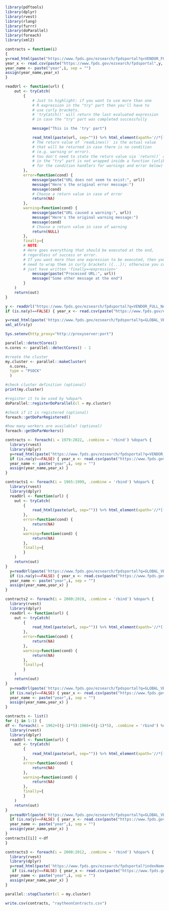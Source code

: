 ```r
library(pdftools)
library(dplyr)
library(rvest)
library(rlang)
library(furrr)
library(doParallel)
library(foreach)
library(xml2)
```
```r
contracts = function(i) 
{
y=read_html(paste("https://www.fpds.gov/ezsearch/fpdsportal?q=VENDOR_FULL_NAME%3A%22RAYTHEON+COMPANY%22+CONTRACT_FISCAL_YEAR%3A%22",as.character(i),"%22&s=FPDS.GOV&templateName=1.5.2&indexName=awardfull&x=22&y=13", sep="")) %>% html_element(xpath='//*[(@id = "csvLink")]') %>% html_attr("href")
year_x <- read.csv(paste("https://www.fpds.gov/ezsearch/fpdsportal",y, sep=""))
year_name <- paste("year",i, sep = "")
assign(year_name,year_x)  
}
```

```r
readUrl <- function(url) {
    out <- tryCatch(
        {
            # Just to highlight: if you want to use more than one 
            # R expression in the "try" part then you'll have to 
            # use curly brackets.
            # 'tryCatch()' will return the last evaluated expression 
            # in case the "try" part was completed successfully

            message("This is the 'try' part")

            read_html(paste(url, sep="")) %>% html_element(xpath='//*[(@id = "csvLink")]') %>% html_attr("href")
            # The return value of `readLines()` is the actual value 
            # that will be returned in case there is no condition 
            # (e.g. warning or error). 
            # You don't need to state the return value via `return()` as code 
            # in the "try" part is not wrapped inside a function (unlike that
            # for the condition handlers for warnings and error below)
        },
        error=function(cond) {
            message(paste("URL does not seem to exist:", url))
            message("Here's the original error message:")
            message(cond)
            # Choose a return value in case of error
            return(NA)
        },
        warning=function(cond) {
            message(paste("URL caused a warning:", url))
            message("Here's the original warning message:")
            message(cond)
            # Choose a return value in case of warning
            return(NULL)
        },
        finally={
        # NOTE:
        # Here goes everything that should be executed at the end,
        # regardless of success or error.
        # If you want more than one expression to be executed, then you 
        # need to wrap them in curly brackets ({...}); otherwise you could
        # just have written 'finally=<expression>' 
            message(paste("Processed URL:", url))
            message("Some other message at the end")
        }
    )    
    return(out)
}
```


```r
y <- readUrl("https://www.fpds.gov/ezsearch/fpdsportal?q=VENDOR_FULL_NAME%3A%22RAYTHEON+COMPANY%22+CONTRACT_FISCAL_YEAR%3A%221950%22&s=FPDS.GOV&templateName=1.5.2&indexName=awardfull&x=22&y=13")
if (is.na(y)==FALSE) { year_x <- read.csv(paste("https://www.fpds.gov/ezsearch/fpdsportal",y, sep=""))}
```


```r
y=read_html(paste('https://www.fpds.gov/ezsearch/fpdsportal?q=GLOBAL_VENDOR_NAME%3A"The+Boeing+Company"+CONTRACT_FISCAL_YEAR%3A%222010%22&s=FPDS.GOV&templateName=1.5.2&indexName=awardfull&x=22&y=13', sep="")) %>%  html_element(xpath='//b')
xml_attrs(y)
```


```r
Sys.setenv(http_proxy="http://proxyserver:port")
```

```r
parallel::detectCores()
n.cores <- parallel::detectCores() - 1
```
```r
#create the cluster
my.cluster <- parallel::makeCluster(
  n.cores, 
  type = "PSOCK"
  )

#check cluster definition (optional)
print(my.cluster)

#register it to be used by %dopar%
doParallel::registerDoParallel(cl = my.cluster)

#check if it is registered (optional)
foreach::getDoParRegistered()

#how many workers are available? (optional)
foreach::getDoParWorkers()
```



```r
contracts <- foreach(i = 1979:2022, .combine = 'rbind') %dopar% {
  library(rvest)
  library(dplyr)
  y=read_html(paste("https://www.fpds.gov/ezsearch/fpdsportal?q=VENDOR_FULL_NAME%3A%22RAYTHEON+COMPANY%22+CONTRACT_FISCAL_YEAR%3A%22",as.character(i),"%22&s=FPDS.GOV&templateName=1.5.2&indexName=awardfull&x=22&y=13", sep="")) %>% html_element(xpath='//*[(@id = "csvLink")]') %>% html_attr("href")
  if (is.na(y)==FALSE) { year_x <- read.csv(paste("https://www.fpds.gov/ezsearch/fpdsportal",y, sep=""))
  year_name <- paste("year",i, sep = "")
  assign(year_name,year_x) }
}
```

```r
contracts1 <- foreach(i = 1965:1999, .combine = 'rbind') %dopar% {
  library(rvest)
  library(dplyr)
  readUrl <- function(url) {
    out <- tryCatch(
        {
            read_html(paste(url, sep="")) %>% html_element(xpath='//*[(@id = "csvLink")]') %>% html_attr("href")
        },
        error=function(cond) {
            return(NA)
        },
        warning=function(cond) {
            return(NA)
        },
        finally={
        }
    )    
    return(out)
}
  y=readUrl(paste('https://www.fpds.gov/ezsearch/fpdsportal?q=GLOBAL_VENDOR_NAME%3A"The+Boeing+Company"+CONTRACT_FISCAL_YEAR%3A%22',as.character(i),'%22&s=FPDS.GOV&templateName=1.5.2&indexName=awardfull&x=22&y=13',sep=""))
  if (is.na(y)==FALSE) { year_x <- read.csv(paste("https://www.fpds.gov/ezsearch/fpdsportal",y, sep=""))
  year_name <- paste("year",i, sep = "")
  assign(year_name,year_x) }
}
```

```r
contracts2 <- foreach(i = 2000:2010, .combine = 'rbind') %dopar% {
  library(rvest)
  library(dplyr)
  readUrl <- function(url) {
    out <- tryCatch(
        {
            read_html(paste(url, sep="")) %>% html_element(xpath='//*[(@id = "csvLink")]') %>% html_attr("href")
        },
        error=function(cond) {
            return(NA)
        },
        warning=function(cond) {
            return(NA)
        },
        finally={
        }
    )    
    return(out)
}
  y=readUrl(paste('https://www.fpds.gov/ezsearch/fpdsportal?q=GLOBAL_VENDOR_NAME%3A"The+Boeing+Company"+CONTRACT_FISCAL_YEAR%3A%22',as.character(i),'%22&s=FPDS.GOV&templateName=1.5.2&indexName=awardfull&x=22&y=13',sep=""))
  if (is.na(y)==FALSE) { year_x <- read.csv(paste("https://www.fpds.gov/ezsearch/fpdsportal",y, sep=""))
  year_name <- paste("year",i, sep = "")
  assign(year_name,year_x) }
}
```

```r
contracts <- list()
for (j in 1:1) { 
df <- foreach(i = 1962+((j-1)*5):1966+((j-1)*5), .combine = 'rbind') %dopar% {
  library(rvest)
  library(dplyr)
  readUrl <- function(url) {
    out <- tryCatch(
        {
            read_html(paste(url, sep="")) %>% html_element(xpath='//*[(@id = "csvLink")]') %>% html_attr("href")
        },
        error=function(cond) {
            return(NA)
        },
        warning=function(cond) {
            return(NA)
        },
        finally={
        }
    )    
    return(out)
}
  y=readUrl(paste('https://www.fpds.gov/ezsearch/fpdsportal?q=GLOBAL_VENDOR_NAME%3A"The+Boeing+Company"+CONTRACT_FISCAL_YEAR%3A%22',as.character(i),'%22&s=FPDS.GOV&templateName=1.5.2&indexName=awardfull&x=22&y=13',sep=""))
  if (is.na(y)==FALSE) { year_x <- read.csv(paste("https://www.fpds.gov/ezsearch/fpdsportal",y, sep=""))
  year_name <- paste("year",i, sep = "")
  assign(year_name,year_x) }
}
contracts[[i]] <-df
}
```

```r
contracts3 <- foreach(i = 2008:2012, .combine = 'rbind') %dopar% {
  library(rvest)
  library(dplyr)
  y=read_html(paste('https://www.fpds.gov/ezsearch/fpdsportal?indexName=awardfull&templateName=1.5.2&s=FPDS.GOV&q=VENDOR_FULL_NAME%3A%22LOCKHEED+MARTIN+CORPORATION%22+CONTRACT_FISCAL_YEAR%3A%22',as.character(i),'%22&x=0&y=0', sep="")) %>% html_element(xpath='//*[(@id = "csvLink")]') %>% html_attr("href")
   if (is.na(y)==FALSE) { year_x <- read.csv(paste("https://www.fpds.gov/ezsearch/fpdsportal",y, sep=""))
  year_name <- paste("year",i, sep = "")
  assign(year_name,year_x) }
}
```

```r
parallel::stopCluster(cl = my.cluster)
```

```r
write.csv(contracts, "raytheonContracts.csv")
```

